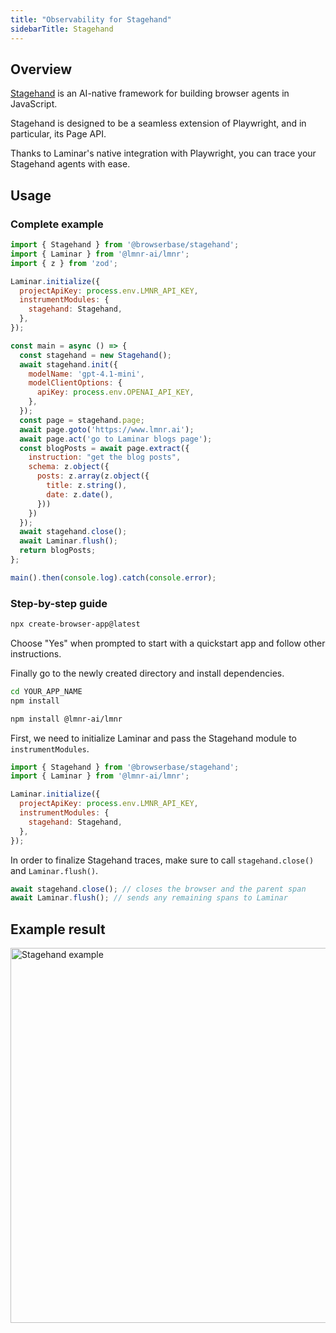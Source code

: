 ```yaml
---
title: "Observability for Stagehand"
sidebarTitle: Stagehand
---
```


## Overview

[Stagehand](https://github.com/browserbase/stagehand) is an AI-native framework for building browser agents in JavaScript.

Stagehand is designed to be a seamless extension of Playwright, and in particular, its Page API.

Thanks to Laminar's native integration with Playwright, you can trace your Stagehand agents with ease.

## Usage

### Complete example

```javascript {2, 4-9, 32}
import { Stagehand } from '@browserbase/stagehand';
import { Laminar } from '@lmnr-ai/lmnr';
import { z } from 'zod';

Laminar.initialize({
  projectApiKey: process.env.LMNR_API_KEY,
  instrumentModules: {
    stagehand: Stagehand,
  },
});

const main = async () => {
  const stagehand = new Stagehand();
  await stagehand.init({
    modelName: 'gpt-4.1-mini',
    modelClientOptions: {
      apiKey: process.env.OPENAI_API_KEY,
    },
  });
  const page = stagehand.page;
  await page.goto('https://www.lmnr.ai');
  await page.act('go to Laminar blogs page');
  const blogPosts = await page.extract({
    instruction: "get the blog posts",
    schema: z.object({
      posts: z.array(z.object({
        title: z.string(),
        date: z.date(),
      }))
    })
  });
  await stagehand.close();
  await Laminar.flush();
  return blogPosts;
};

main().then(console.log).catch(console.error);
```

### Step-by-step guide

<Steps>
<Step title="Start with Stagehand Browser quickstart">

```sh
npx create-browser-app@latest
```

Choose "Yes" when prompted to start with a quickstart app and follow other instructions.

Finally go to the newly created directory and install dependencies.

```sh
cd YOUR_APP_NAME
npm install
```

</Step>
<Step title="Install Laminar">

```sh
npm install @lmnr-ai/lmnr
```

</Step>
<Step title="Initialize Laminar">

First, we need to initialize Laminar and pass the Stagehand module to `instrumentModules`.

```javascript
import { Stagehand } from '@browserbase/stagehand';
import { Laminar } from '@lmnr-ai/lmnr';

Laminar.initialize({
  projectApiKey: process.env.LMNR_API_KEY,
  instrumentModules: {
    stagehand: Stagehand,
  },
});
```

</Step>
<Step title="Finalizing Stagehand traces">

In order to finalize Stagehand traces, make sure to call `stagehand.close()` and `Laminar.flush()`.

```javascript
await stagehand.close(); // closes the browser and the parent span
await Laminar.flush(); // sends any remaining spans to Laminar
```

</Step>
</Steps>


## Example result

<Frame caption="An example trace for page.act('go to Laminar blogs page')">
<img width="600" src="/images/traces/stagehand.png" alt="Stagehand example" />
</Frame>
